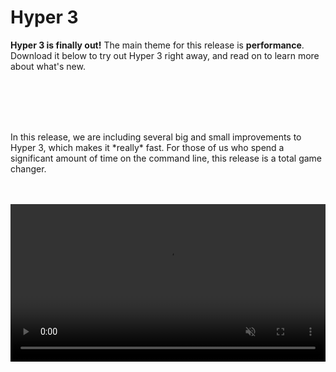 
<div style={{ padding: '100px 0px 50px 0' }}>
  <h1>Hyper 3</h1>
</div>

**Hyper 3 is finally out!** The main theme for this release is **performance**.
Download it below to try out Hyper 3 right away, and read on to learn more about
what's new.

<br/>
<br/>

<div>
  <DownloadButton />
  <style jsx>
    {`
      div {
        display: flex;
        justify-content: center;
      }
    `}
  </style>
</div>
<br/>
<br/>
<p>
In this release, we are including several big and small improvements to Hyper 3,
which makes it *really* fast. For those of us who spend a significant amount of
time on the command line, this release is a total game changer.
</p>

<br/>
<br/>
<video
    id="vid"
    src="static/v2-vs-v3.mp4"
    className="oversize"
    width="100%"
    autoPlay
    loop
    muted
    />
 <br/>
 <div style={{ display: 'flex', justifyContent: 'space-around', margin: '15px 0px 0px 0px' }}>
    <div>Hyper 2</div>
    <div>Hyper 3</div>
</div>
<br/>
<br/>

## Getting There

Looking back, for this release, an interesting realisation for our team was the
short time from "let's make this thing faster", to "Holy shell! That's fast!"/

The great thing about building on the web platform, is that tools are efficient and mature ?
in this case, the DevTools profiler was integral to our process.
The DevTools profiler kept our workflow efficient. We continuously captured CPU
profiles to discover bottlenecks and focused only on the issues that mattered.

Below, we revisit some of the important changes that were shipped in this release:

<br/>
<br/>
<h3>WebGL Renderer</h3>

The WebGL renderer is the piece of code that draws actual pixels on the screen based on the state of the terminal.
The original Hyper renderer used the DOM ? a flexible approach (thanks to CSS), but slow.

Hyper 2 improved upon this by switching from `hterm` to `xterm.js` and its
canvas-based renderer, which made it much faster. We knew it was
possible to deliver faster performance by completely rewriting the renderer using
[WebGL](https://developer.mozilla.org/en-US/docs/Web/API/WebGL_API).
By a fortunate coincidence, as we were figuring that out for Hyper 3,
[@Tyriar](https://github.com/tyriar) (from `xterm.js` and `VSCode` fame), [just returned from a "vacation"](https://twitter.com/Tyriar/status/1064932797016489984)
where he happened to be write a shiny new WebGL renderer. Isn't the open source
community just amazing?

We immediately merged @Tyriar's branch onto a test fork, and well,
it ran circles around Hyper 2. Thanks [@Tyriar](https://twitter.com/Tyriar)!

Currently, there are minor limitations with this renderer (selection is always black-and-white,
and you can't have more than 16 terminals visible simultaneously) but we think the performance
benefits vastly outweigh them.

The new renderer is still work-in-progress, so you can expect further improvements in the near future.

<br/>
<br/>
<h3>IPC Batching</h3>

We discovered was that commands that were very verbose would cause
Hyper to temporarily choke for a few seconds. For example,
running `find ~` would cause Hyper to:

- Run painfully slow for ~5 seconds (at ~1 frame-per-second)
- Suddenly get faster (at ~15 frames-per-second) and finish printing everything in ~10 seconds.

Digging within the CPU profile, we noticed that the "renderer" process was
spending most of its time handling an overwhelming amount of messages coming
in from the main process.

<Image  width={1756 / 2.5} height={1038 / 2.5} src="../../static/batching.svg"/>
<Caption>
  It is easy to see the difference between Hyper 2 and 3.
  <br/>
  The pink segments represent the time spent in processing IPC, instead of parsing
  or rendering.
</Caption>

Electron uses a multi-process architecture where each window runs on its own separate
process called a "renderer" process.
Additionally, there's one Node.js-based "main" process that communicates directly with
the underlying OS. In order for terminal data to be rendered by Hyper, it must
be passed from the main process to the renderer process using IPC (Inter-Process
Communication).

**Node's IPC, unfortunately, comes with a non-trivial amount of overhead.**
Messages are sent back and forth as **JSON strings**, which must be encoded on
one side and decoded on the other. Not only that, receiving data through IPC is
an async operation and thus queued in v8's event loop. Yielding back to the
event loop each time after processing small messages made matters worse
This repeated IPC caused thrashing when processing bursts of text, like running `cat` on a large file (see upper profile
above).

To mitigate this problem, we came up with a simple solution: batch data into larger chunks
before sending them to the renderer process. IPC batching reduces the number of
messages for verbose commands significantly and allows the renderer to focus on,
well, rendering.
One important consideration was to **batch as much data as possible to reduce the IPC
overhead, but not too much as to introduce perceivable latency**.
With this approach, the renderer process now spends most of its time doing
terminal emulation and rendering instead of processing a IPC messages.
The outcome is a much smoother, and faster terminal.

On a similar vein, we're also testing a new approach to [decide how much data
is parsed](https://github.com/zeit/xterm.js/pull/4/files) before yielding to the
renderer. The idea is to prevent skipped frames for a more responsive terminal.

<br/>
<br/>

<h3>Electron v3</h3>

Hyper 3 bumps the underlying Electron from v1 to v3. We also
tested v4, but a [regression in the Canvas
API](https://bugs.chromium.org/p/chromium/issues/detail?id=683994#c35) forced us
to stay on v3. The upgrade brings in newer versions of V8 and Node.js, and
their corresponding bug fixes.

<br/>
<br/>
<h3>Faster Startup Time</h3>
Hyper 3 improves startup time by creating the first *pseudoterminal (pty)* as
soon as possible. A pty is a facility provided by operating systems to allow programs such as
Hyper to emulate terminals.

In previous versions, Hyper would wait for the Chromium window to open, for
the window to send an "I'm ready" message, and _only then_ create the pty.
As it turns out, those two activities require a substantial amount of time, but
can be done in parallel.

Hyper 3 starts initializing both at the same time, so by the time the window says "I'm ready", the pty
is already warmed-up and ready to be consumed. This gives Hyper 3 a decent boost in launch time
(about 150ms on Linux, potentially better on other platforms).

<br/>
<br/>

<h3>Emoji Support</h3>

If you're on MacOS, you can now press `Command + Control + Space` to get the
emoji popup and [jazz up those commit messages](https://gitmoji.carloscuesta.me/), (or for anything else really, we ?
emoji).

<Image src="../../static/emoji.png" width={1208 / 2.5} height={740 / 2.5}/>
<br/>
<br/>

## The Road Ahead

Terminals have existed since the 60s, and have been a powerful tool in our workflows.
Their flexibility guarantees that they will remain relevant for years to
come. [We're in for the long haul](https://twitter.com/rauchg/status/1074381303506587650).

Hyper is a new kind of terminal, built on top of web technology, with a focus on
extensibility. This opens new possibilities that can make the CLI experience
[more productive](https://github.com/chabou/hyper-pane) (and [fun](https://github.com/Aaronius/hyper-cat))!

We're excited to keep improving Hyper, both in terms of performance and
capabilities ? there's a lot to do. Hyper is completely open source, and we welcome your
[involvement and contribution](https://github.com/zeit/hyper).

<br/>
<br/>

## Acknowledgments

We're genuinely thankful for our open source communities. We're not saying this only because
we are building on top of an incredible set of open source libraries, but also because we find
the helpful ethos of the community very touching.

As soon as the xterm.js folks heard we were working on performance, they jumped right in and helped us with
feedback and several initiatives they had on their side. We would like to extend huge thanks to [@Tyriar](https://github.com/tyriar),
[@Jerch](https://github.com/jerch) and
[@Stanzilla](https://github.com/stanzilla) for their contribution and feedback.

<br/>
<br/>

